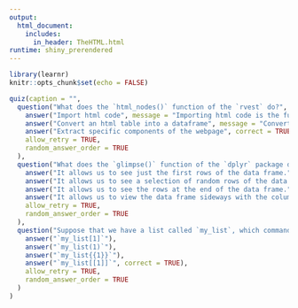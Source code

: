 ```yaml
---
output: 
  html_document:
    includes:
      in_header: TheHTML.html
runtime: shiny_prerendered
---
```


```r
library(learnr)
knitr::opts_chunk$set(echo = FALSE)
```

``` r
quiz(caption = "",
  question("What does the `html_nodes()` function of the `rvest` do?",
    answer("Import html code", message = "Importing html code is the function of `read_html()`."),
    answer("Convert an html table into a dataframe", message = "Converting an html table into a dataframe is the funtion of `html_table()`."),
    answer("Extract specific components of the webpage", correct = TRUE),
    allow_retry = TRUE,
    random_answer_order = TRUE
  ),
  question("What does the `glimpse()` function of the `dplyr` package do?",
    answer("It allows us to see just the first rows of the data frame.", message = "This is the function of `slice_head()` of the dplyr package."),
    answer("It allows us to see a selection of random rows of the data frame.", message = "This is the function of `slice_sample()` of the dplyr package."),
    answer("It allows us to see the rows at the end of the data frame.", message = "This is the function of `slice_tail()` of the dplyr package."),
    answer("It allows us to view the data frame sideways with the columns listed on the far left.", correct = TRUE),
    allow_retry = TRUE,
    random_answer_order = TRUE
  ),
  question("Suppose that we have a list called `my_list`, which command can we use to select the first element of this list?",
    answer("`my_list[1]`"),
    answer("`my_list(1)`"),
    answer("`my_list{{1}}`"),
    answer("`my_list[[1]]`", correct = TRUE),
    allow_retry = TRUE,
    random_answer_order = TRUE
  )
)
```

<div data-iframe-height></div>